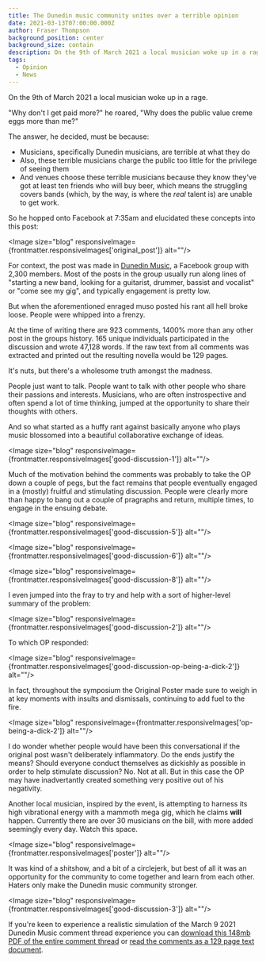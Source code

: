 ```yaml
---
title: The Dunedin music community unites over a terrible opinion
date: 2021-03-13T07:00:00.000Z
author: Fraser Thompson
background_position: center
background_size: contain
description: On the 9th of March 2021 a local musician woke up in a rage.
tags:
  - Opinion
  - News
---
```



On the 9th of March 2021 a local musician woke up in a rage.

"Why don't I get paid more?" he roared, "Why does the public value creme eggs more than me?"

The answer, he decided, must be because:

- Musicians, specifically Dunedin musicians, are terrible at what they do
- Also, these terrible musicians charge the public too little for the privilege of seeing them
- And venues choose these terrible musicians because they know they've got at least ten friends who will buy beer, which means the struggling covers bands (which, by the way, is where the _real_ talent is) are unable to get work.

So he hopped onto Facebook at 7:35am and elucidated these concepts into this post:

<Image size="blog" responsiveImage={frontmatter.responsiveImages['original_post']} alt=""/>

For context, the post was made in [Dunedin Music](https://www.facebook.com/groups/116402411773825), a Facebook group with 2,300 members. Most of the posts in the group usually run along lines of "starting a new band, looking for a guitarist, drummer, bassist and vocalist" or "come see my gig", and typically engagement is pretty low.

But when the aforementioned enraged muso posted his rant all hell broke loose. People were whipped into a frenzy.

At the time of writing there are 923 comments, 1400% more than any other post in the groups history. 165 unique individuals participated in the discussion and wrote 47,128 words. If the raw text from all comments was extracted and printed out the resulting novella would be 129 pages.

It's nuts, but there's a wholesome truth amongst the madness.

People just want to talk. People want to talk with other people who share their passions and interests. Musicians, who are often instrospective and often spend a lot of time thinking, jumped at the opportunity to share their thoughts with others.

And so what started as a huffy rant against basically anyone who plays music blossomed into a beautiful collaborative exchange of ideas.

<Image size="blog" responsiveImage={frontmatter.responsiveImages['good-discussion-1']} alt=""/>

Much of the motivation behind the comments was probably to take the OP down a couple of pegs, but the fact remains that people eventually engaged in a (mostly) fruitful and stimulating discussion. People were clearly more than happy to bang out a couple of pragraphs and return, multiple times, to engage in the ensuing debate.

<Image size="blog" responsiveImage={frontmatter.responsiveImages['good-discussion-5']} alt=""/>

<Image size="blog" responsiveImage={frontmatter.responsiveImages['good-discussion-6']} alt=""/>

<Image size="blog" responsiveImage={frontmatter.responsiveImages['good-discussion-8']} alt=""/>

I even jumped into the fray to try and help with a sort of higher-level summary of the problem:

<Image size="blog" responsiveImage={frontmatter.responsiveImages['good-discussion-2']} alt=""/>

To which OP responded:

<Image size="blog" responsiveImage={frontmatter.responsiveImages['good-discussion-op-being-a-dick-2']} alt=""/>

In fact, throughout the symposium the Original Poster made sure to weigh in at key moments with insults and dismissals, continuing to add fuel to the fire.

<Image size="blog" responsiveImage={frontmatter.responsiveImages['op-being-a-dick-2']} alt=""/>

I do wonder whether people would have been this conversational if the original post wasn't deliberately inflammatory. Do the ends justify the means? Should everyone conduct themselves as dickishly as possible in order to help stimulate discussion? No. Not at all. But in this case the OP may have inadvertantly created something very positive out of his negativity.

Another local musician, inspired by the event, is attempting to harness its high vibrational energy with a mammoth mega gig, which he claims **will** happen. Currently there are over 30 musicians on the bill, with more added seemingly every day. Watch this space.

<Image size="blog" responsiveImage={frontmatter.responsiveImages['poster']} alt=""/>

It was kind of a shitshow, and a bit of a circlejerk, but best of all it was an opportunity for the community to come together and learn from each other. Haters only make the Dunedin music community stronger.

<Image size="blog" responsiveImage={frontmatter.responsiveImages['good-discussion-3']} alt=""/>

If you're keen to experience a realistic simulation of the March 9 2021 Dunedin Music comment thread experience you can [download this 148mb PDF of the entire comment thread](./dunedinmusic-comments-simulation.pdf) or [read the comments as a 129 page text document](https://docs.google.com/document/d/1y5i5qPC60rN-y069r6IQSE9NWWxHca9AzRN0NeiuHbw/).
